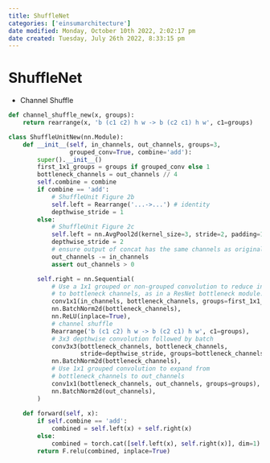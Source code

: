 ```yaml
---
title: ShuffleNet
categories: ['einsumarchitecture']
date modified: Monday, October 10th 2022, 2:02:17 pm
date created: Tuesday, July 26th 2022, 8:33:15 pm
---
```


# ShuffleNet
- Channel Shuffle

```python
def channel_shuffle_new(x, groups):
    return rearrange(x, 'b (c1 c2) h w -> b (c2 c1) h w', c1=groups)
```

```python
class ShuffleUnitNew(nn.Module):
    def __init__(self, in_channels, out_channels, groups=3, 
                 grouped_conv=True, combine='add'):
        super().__init__()
        first_1x1_groups = groups if grouped_conv else 1
        bottleneck_channels = out_channels // 4
        self.combine = combine
        if combine == 'add':
            # ShuffleUnit Figure 2b
            self.left = Rearrange('...->...') # identity
            depthwise_stride = 1
        else:
            # ShuffleUnit Figure 2c
            self.left = nn.AvgPool2d(kernel_size=3, stride=2, padding=1)
            depthwise_stride = 2
            # ensure output of concat has the same channels as original output channels.
            out_channels -= in_channels
            assert out_channels > 0

        self.right = nn.Sequential(
            # Use a 1x1 grouped or non-grouped convolution to reduce input channels
            # to bottleneck channels, as in a ResNet bottleneck module.
            conv1x1(in_channels, bottleneck_channels, groups=first_1x1_groups),
            nn.BatchNorm2d(bottleneck_channels),
            nn.ReLU(inplace=True),
            # channel shuffle
            Rearrange('b (c1 c2) h w -> b (c2 c1) h w', c1=groups),
            # 3x3 depthwise convolution followed by batch 
            conv3x3(bottleneck_channels, bottleneck_channels,
                    stride=depthwise_stride, groups=bottleneck_channels),
            nn.BatchNorm2d(bottleneck_channels),
            # Use 1x1 grouped convolution to expand from 
            # bottleneck_channels to out_channels
            conv1x1(bottleneck_channels, out_channels, groups=groups),
            nn.BatchNorm2d(out_channels),
        )        
        
    def forward(self, x):
        if self.combine == 'add':
            combined = self.left(x) + self.right(x)
        else:
            combined = torch.cat([self.left(x), self.right(x)], dim=1)
        return F.relu(combined, inplace=True)
```



